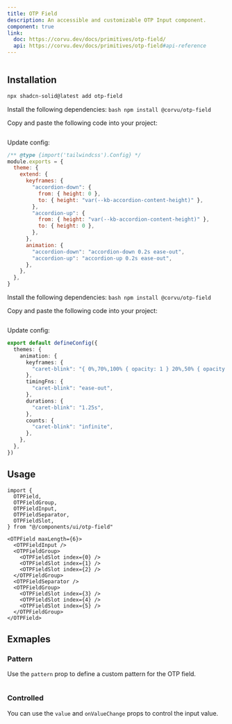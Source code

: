 ```yaml
---
title: OTP Field
description: An accessible and customizable OTP Input component.
component: true
link:
  doc: https://corvu.dev/docs/primitives/otp-field/
  api: https://corvu.dev/docs/primitives/otp-field#api-reference
---
```


<ComponentPreview name="otp-field-demo" >

```tsx file=<rootDir>/src/registry/tailwindcss/examples/otp-field-demo.tsx

```

</ComponentPreview>

## Installation

<ComponentInstallation >

```bash
npx shadcn-solid@latest add otp-field
```

<Step >

<StepItem>Install the following dependencies:</StepItem>
```bash npm install @corvu/otp-field ```

<StepItem>Copy and paste the following code into your project:</StepItem>
```tsx file=<rootDir>/src/registry/tailwindcss/ui/otp-field.tsx
```

<StepItem>Update config:</StepItem>

```js title="tailwind.config.cjs" {5-18}
/** @type {import('tailwindcss').Config} */
module.exports = {
  theme: {
    extend: {
      keyframes: {
        "accordion-down": {
          from: { height: 0 },
          to: { height: "var(--kb-accordion-content-height)" },
        },
        "accordion-up": {
          from: { height: "var(--kb-accordion-content-height)" },
          to: { height: 0 },
        },
      },
      animation: {
        "accordion-down": "accordion-down 0.2s ease-out",
        "accordion-up": "accordion-up 0.2s ease-out",
      },
    },
  },
}
```

</Step>

<Step >

<StepItem>Install the following dependencies:</StepItem>
```bash npm install @corvu/otp-field ```

<StepItem>Copy and paste the following code into your project:</StepItem>
```tsx file=<rootDir>/../packages/unocss/ui/otp-field.tsx
```

<StepItem>Update config:</StepItem>

```ts title="uno.config.ts" {4-15}
export default defineConfig({
  themes: {
    animation: {
      keyframes: {
        "caret-blink": "{ 0%,70%,100% { opacity: 1 } 20%,50% { opacity: 0 } }",
      },
      timingFns: {
        "caret-blink": "ease-out",
      },
      durations: {
        "caret-blink": "1.25s",
      },
      counts: {
        "caret-blink": "infinite",
      },
    },
  },
})
```

</Step>

</ComponentInstallation>

## Usage

```tsx
import {
  OTPField,
  OTPFieldGroup,
  OTPFieldInput,
  OTPFieldSeparator,
  OTPFieldSlot,
} from "@/components/ui/otp-field"
```

```tsx
<OTPField maxLength={6}>
  <OTPFieldInput />
  <OTPFieldGroup>
    <OTPFieldSlot index={0} />
    <OTPFieldSlot index={1} />
    <OTPFieldSlot index={2} />
  </OTPFieldGroup>
  <OTPFieldSeparator />
  <OTPFieldGroup>
    <OTPFieldSlot index={3} />
    <OTPFieldSlot index={4} />
    <OTPFieldSlot index={5} />
  </OTPFieldGroup>
</OTPField>
```

## Exmaples

### Pattern

Use the `pattern` prop to define a custom pattern for the OTP field.

<ComponentPreview name="otp-field-with-pattern-demo" >

```tsx file=<rootDir>/src/registry/tailwindcss/examples/otp-field-with-pattern-demo.tsx

```

</ComponentPreview>

### Controlled

You can use the `value` and `onValueChange` props to control the input value.

<ComponentPreview name="otp-field-with-controlled-demo" >

```tsx file=<rootDir>/src/registry/tailwindcss/examples/otp-field-with-controlled-demo.tsx

```

</ComponentPreview>
